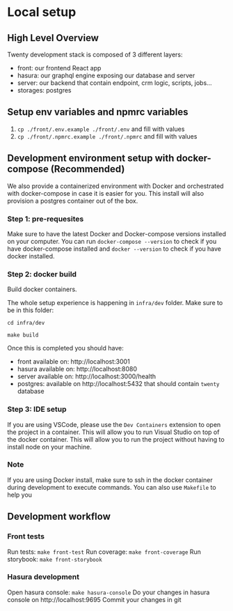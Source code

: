 # Local setup

## High Level Overview

Twenty development stack is composed of 3 different layers:
- front: our frontend React app
- hasura: our graphql engine exposing our database and server
- server: our backend that contain endpoint, crm logic, scripts, jobs...
- storages: postgres

## Setup env variables and npmrc variables

1. `cp ./front/.env.example ./front/.env` and fill with values
2. `cp ./front/.npmrc.example ./front/.npmrc` and fill with values

## Development environment setup with docker-compose (Recommended)

We also provide a containerized environment with Docker and orchestrated with docker-compose in case it is easier for you. This install will also provision a postgres container out of the box.

### Step 1: pre-requesites

Make sure to have the latest Docker and Docker-compose versions installed on your computer. You can run `docker-compose --version` to check if you have docker-compose installed and `docker --version` to check if you have docker installed.

### Step 2: docker build

Build docker containers.

The whole setup experience is happening in `infra/dev` folder. Make sure to be in this folder:

```
cd infra/dev
```

```
make build
```

Once this is completed you should have:

- front available on: http://localhost:3001
- hasura available on: http://localhost:8080
- server available on: http://localhost:3000/health
- postgres: available on http://localhost:5432 that should contain `twenty` database

### Step 3: IDE setup

If you are using VSCode, please use the `Dev Containers` extension to open the project in a container. This will allow you to run Visual Studio on top of the docker container. This will allow you to run the project without having to install node on your machine.

### Note

If you are using Docker install, make sure to ssh in the docker container during development to execute commands. You can also use `Makefile` to help you

## Development workflow

### Front tests

Run tests: `make front-test`
Run coverage: `make front-coverage`
Run storybook: `make front-storybook`

### Hasura development

Open hasura console: `make hasura-console`
Do your changes in hasura console on http://localhost:9695
Commit your changes in git
